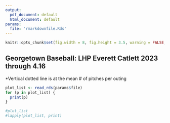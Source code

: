 ```yaml
---
output:
  pdf_document: default
  html_document: default
params:
  file: 'rmarkdownfile.Rds'
---
```

```r
knitr::opts_chunk$set(fig.width = 8, fig.height = 3.5, warning = FALSE, echo = FALSE)
```

## Georgetown Baseball: LHP Everett Catlett 2023 through 4.16
*Vertical dotted line is at the mean # of pitches per outing

```r
plot_list <- read_rds(params$file)
for (p in plot_list) {
  print(p)
}

#plot_list
#lapply(plot_list, print)
```
